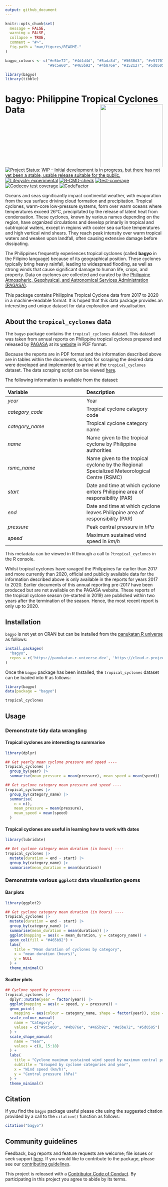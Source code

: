 ```yaml
---
output: github_document
---
```


<!-- README.md is generated from README.Rmd. Please edit that file -->

```r
knitr::opts_chunk$set(
  message = FALSE,
  warning = FALSE,
  collapse = TRUE,
  comment = "#>",
  fig.path = "man/figures/README-"
)

bagyo_colours <- c("#e5be72", "#4d4d4d", "#5ada3d", "#5630d3", "#e51707",
                   "#9c5e60", "#465b92", "#4b876e", "#152127", "#5d0505")

library(bagyo)
library(tibble)
```

# bagyo: Philippine Tropical Cyclones Data <img src="man/figures/logo.png" width="200" align="right" />

<!-- badges: start -->
[![Project Status: WIP – Initial development is in progress, but there has not yet been a stable, usable release suitable for the public.](https://www.repostatus.org/badges/latest/wip.svg)](https://www.repostatus.org/#wip)
[![Lifecycle: experimental](https://img.shields.io/badge/lifecycle-experimental-orange.svg)](https://lifecycle.r-lib.org/articles/stages.html#experimental)
[![R-CMD-check](https://github.com/panukatan/bagyo/actions/workflows/R-CMD-check.yaml/badge.svg)](https://github.com/panukatan/bagyo/actions/workflows/R-CMD-check.yaml)
[![test-coverage](https://github.com/panukatan/bagyo/actions/workflows/test-coverage.yaml/badge.svg)](https://github.com/panukatan/bagyo/actions/workflows/test-coverage.yaml)
[![Codecov test coverage](https://codecov.io/gh/panukatan/bagyo/branch/main/graph/badge.svg)](https://app.codecov.io/gh/panukatan/bagyo?branch=main)
[![CodeFactor](https://www.codefactor.io/repository/github/panukatan/bagyo/badge)](https://www.codefactor.io/repository/github/panukatan/bagyo)
<!-- badges: end -->

Oceans and seas significantly impact continental weather, with evaporation from the sea surface driving cloud formation and precipitation. Tropical cyclones, warm-core low-pressure systems, form over warm oceans where temperatures exceed 26°C, precipitated by the release of latent heat from condensation. These cyclones, known by various names depending on the region, have organized circulations and develop primarily in tropical and subtropical waters, except in regions with cooler sea surface temperatures and high vertical wind shears. They reach peak intensity over warm tropical waters and weaken upon landfall, often causing extensive damage before dissipating.

The Philippines frequently experiences tropical cyclones (called **bagyo** in the Filipino language) because of its geographical position. These cyclones typically bring heavy rainfall, leading to widespread flooding, as well as strong winds that cause significant damage to human life, crops, and property. Data on cyclones are collected and curated by the [Philippine Atmospheric, Geophysical, and Astronomical Services Administration (PAGASA)](https://www.pagasa.dost.gov.ph/).

This package contains Philippine Tropical Cyclone data from 2017 to 2020 in a machine-readable format. It is hoped that this data package provides an interesting and unique dataset for data exploration and visualisation.

## About the `tropical_cyclones` data

The `bagyo` package contains the `tropical_cyclones` dataset. This dataset was taken from annual reports on Philippine tropical cyclones prepared and released by [PAGASA](https://www.pagasa.dost.gov.ph/) at its [website](https://www.pagasa.dost.gov.ph/tropical-cyclone/publications/annual-report) in PDF format.

Because the reports are in PDF format and the information described above are in tables within the documents, scripts for scraping the desired data were developed and implemented to arrive at the `tropical_cyclones` dataset. The data scraping script can be viewed [here](https://github.com/panukatan/bagyo/blob/main/data-raw/process_data.R).

The following information is available from the dataset:

**Variable** | **Description** 
:--- | :--- 
*year* | Year 
*category_code* | Tropical cyclone category code
*category_name* | Tropical cyclone category name
*name* | Name given to the tropical cyclone by Philippine authorities
*rsmc_name* | Name given to the tropical cyclone by the Regional Specialized Meteorological Centre (RSMC)
*start* | Date and time at which cyclone enters Philippine area of responsibility (PAR)
*end* | Date and time at which cyclone leaves Philippine area of responsibility (PAR)
*pressure* | Peak central pressure in *hPa*
*speed* | Maximum sustained wind speed in *km/h*

This metadata can be viewed in R through a call to `?tropical_cyclones` in the R console.

Whilst tropical cyclones have ravaged the Philippines far earlier than 2017 and more currently than 2020, official and publicly available data for the information described above is only available in the reports for years 2017 to 2020. Earlier documents of this annual reporting pre-2017 have been produced but are not available on the PAGASA website. These reports of the tropical cyclone season (re-started in 2019) are published within two years after the termination of the season. Hence, the most recent report is only up to 2020.

## Installation

`bagyo` is not yet on CRAN but can be installed from the [panukatan R universe](https://panukatan.r-universe.dev) as follows:

```r
install.packages(
  "bagyo",
  repos = c('https://panukatan.r-universe.dev', 'https://cloud.r-project.org')
)
```

Once the `bagyo` package has been installed, the `tropical_cyclones` dataset can be loaded into R as follows:

```r
library(bagyo)
data(package = "bagyo")

tropical_cyclones
```

## Usage

### Demonstrate tidy data wrangling

#### Tropical cyclones are interesting to summarise

```r
library(dplyr)

## Get yearly mean cyclone pressure and speed ----
tropical_cyclones |>
  group_by(year) |>
  summarise(mean_pressure = mean(pressure), mean_speed = mean(speed))

## Get cyclone category mean pressure and speed ----
tropical_cyclones |>
  group_by(category_name) |>
  summarise(
    n = n(),
    mean_pressure = mean(pressure), 
    mean_speed = mean(speed)
  )
```

#### Tropical cyclones are useful in learning how to work with dates

```r
library(lubridate)

## Get cyclone category mean duration (in hours) ----
tropical_cyclones |>
  mutate(duration = end - start) |>
  group_by(category_name) |>
  summarise(mean_duration = mean(duration))
```

### Demonstrate various `ggplot2` data visualisation geoms

#### Bar plots

```r
library(ggplot2)

## Get cyclone category mean duration (in hours) ----
tropical_cyclones |>
  mutate(duration = end - start) |>
  group_by(category_name) |>
  summarise(mean_duration = mean(duration)) |>
  ggplot(mapping = aes(x = mean_duration, y = category_name)) +
  geom_col(fill = "#465b92") +
  labs(
    title = "Mean duration of cyclones by category",
    x = "mean duration (hours)",
    y = NULL
  ) +
  theme_minimal()
```

#### Scatter plots

```r
## Cyclone speed by presssure ----
tropical_cyclones |>
  dplyr::mutate(year = factor(year)) |>
  ggplot(mapping = aes(x = speed, y = pressure)) +
  geom_point(
    mapping = aes(colour = category_name, shape = factor(year)), size = 2.5) +
  scale_colour_manual(
    name = "Category",
    values = c("#9c5e60", "#4b876e", "#465b92", "#e5be72", "#5d0505")
  ) +
  scale_shape_manual(
    name = "Year",
    values = c(8, 15:18)
  ) +
  labs(
    title = "Cyclone maximum sustained wind speed by maximum central pressure",
    subtitle = "Grouped by cyclone categories and year",
    x = "Wind speed (km/h)",
    y = "Central pressure (hPa)"
  ) +
  theme_minimal()
```


## Citation

If you find the `bagyo` package useful please cite using the suggested citation provided by a call to the `citation()` function as follows:

```r
citation("bagyo")
```

## Community guidelines

Feedback, bug reports and feature requests are welcome; file issues or seek support [here](https://github.com/panukatan/bagyo/issues). If you would like to contribute to the package, please see our [contributing guidelines](https://panukatan.io/bagyo/CONTRIBUTING.html).

This project is released with a [Contributor Code of Conduct](https://panukatan.io/bagyo/CODE_OF_CONDUCT.html). By participating in this project you agree to abide by its terms.
